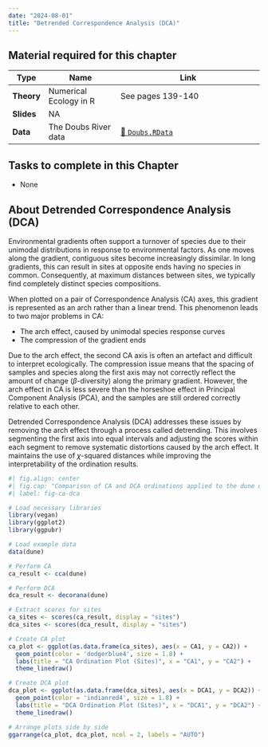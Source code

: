 ```yaml
---
date: "2024-08-01"
title: "Detrended Correspondence Analysis (DCA)"
---
```


::: callout-tip
## **Material required for this chapter**

| Type           | Name                                     | Link                                                                              |
|----------------|------------------------------------------|-----------------------------------------------------------------------------------|
| **Theory**     | Numerical Ecology in R                   | See pages 139-140                                                                 |
| **Slides**     | NA                                       |                                                                                   |
| **Data**       | The Doubs River data                     | [💾 `Doubs.RData`](../data/NEwR-2ed_code_data/NeWR2-Data/Doubs.RData)             |
:::

::: {.callout-important appearance="simple"}
## Tasks to complete in this Chapter

* None
:::

## About Detrended Correspondence Analysis (DCA) {.unnumbered}

Environmental gradients often support a turnover of species due to their unimodal distributions in response to environmental factors. As one moves along the gradient, contiguous sites become increasingly dissimilar. In long gradients, this can result in sites at opposite ends having no species in common. Consequently, at maximum distances between sites, we typically find completely distinct species compositions.

When plotted on a pair of Correspondence Analysis (CA) axes, this gradient is represented as an arch rather than a linear trend. This phenomenon leads to two major problems in CA:

- The arch effect, caused by unimodal species response curves
- The compression of the gradient ends

Due to the arch effect, the second CA axis is often an artefact and difficult to interpret ecologically. The compression issue means that the spacing of samples and species along the first axis may not correctly reflect the amount of change ($\beta$-diversity) along the primary gradient. However, the arch effect in CA is less severe than the horseshoe effect in Principal Component Analysis (PCA), and the samples are still ordered correctly relative to each other.

Detrended Correspondence Analysis (DCA) addresses these issues by removing the arch effect through a process called detrending. This involves segmenting the first axis into equal intervals and adjusting the scores within each segment to remove systematic distortions caused by the arch effect. It maintains the use of $\chi$-squared distances while improving the interpretability of the ordination results.

```r
#| fig.align: center
#| fig.cap: "Comparison of CA and DCA ordinations applied to the dune data."
#| label: fig-ca-dca

# Load necessary libraries
library(vegan)
library(ggplot2)
library(ggpubr)

# Load example data
data(dune)

# Perform CA
ca_result <- cca(dune)

# Perform DCA
dca_result <- decorana(dune)

# Extract scores for sites
ca_sites <- scores(ca_result, display = "sites")
dca_sites <- scores(dca_result, display = "sites")

# Create CA plot
ca_plot <- ggplot(as.data.frame(ca_sites), aes(x = CA1, y = CA2)) +
  geom_point(color = 'dodgerblue4', size = 1.8) +
  labs(title = "CA Ordination Plot (Sites)", x = "CA1", y = "CA2") +
  theme_linedraw()

# Create DCA plot
dca_plot <- ggplot(as.data.frame(dca_sites), aes(x = DCA1, y = DCA2)) +
  geom_point(color = 'indianred4', size = 1.8) +
  labs(title = "DCA Ordination Plot (Sites)", x = "DCA1", y = "DCA2") +
  theme_linedraw()

# Arrange plots side by side
ggarrange(ca_plot, dca_plot, ncol = 2, labels = "AUTO")
```


